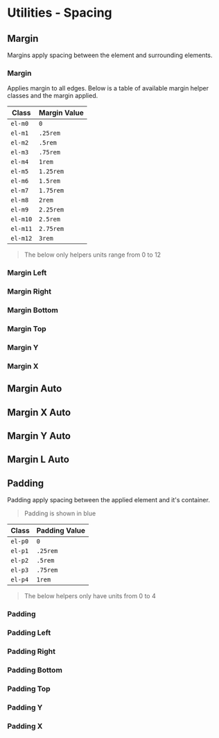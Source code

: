
<Meta title="Spacing" />

# Utilities - Spacing

## Margin

Margins apply spacing between the element and surrounding elements.

### Margin

Applies margin to all edges. Below is a table of available margin helper classes and the margin applied.

Class | Margin Value
--- | ---
`el-m0` | `0`
`el-m1` | `.25rem`
`el-m2` | `.5rem`
`el-m3` | `.75rem`
`el-m4` | `1rem`
`el-m5` | `1.25rem`
`el-m6` | `1.5rem`
`el-m7` | `1.75rem`
`el-m8` | `2rem`
`el-m9` | `2.25rem`
`el-m10` | `2.5rem`
`el-m11` | `2.75rem`
`el-m12` | `3rem`

> The below only helpers units range from 0 to 12

<Canvas>
  <Story name="margin">
    <div className="el-flex el-flex-row">
      <GridDemoBlock />
      <GridDemoBlock className="el-m3" />
      <GridDemoBlock />
    </div>
  </Story>
</Canvas>

<RenderHtmlMarkup
  component="Spacing"
  story="margin"
/>

### Margin Left

<Canvas>
  <Story name="margin-left">
    <div className="el-flex el-flex-row">
      <GridDemoBlock />
      <GridDemoBlock className="el-ml3" />
      <GridDemoBlock />
    </div>
  </Story>
</Canvas>

<RenderHtmlMarkup
  component="Spacing"
  story="margin-left"
/>


### Margin Right

<Canvas>
  <Story name="margin-right">
    <div className="el-flex el-flex-row">
      <GridDemoBlock />
      <GridDemoBlock className="el-mr3" />
      <GridDemoBlock />
    </div>
  </Story>
</Canvas>

<RenderHtmlMarkup
  component="Spacing"
  story="margin-right"
/>

### Margin Bottom


<Canvas>
  <Story name="margin-bottom">
    <div className="el-flex el-flex-row el-flex-align-end" style={{height: '100px'}}>
      <GridDemoBlock />
      <GridDemoBlock className="el-mb3" />
      <GridDemoBlock />
    </div>
  </Story>
</Canvas>

<RenderHtmlMarkup
  component="Spacing"
  story="margin-bottom"
/>

### Margin Top

<Canvas>
  <Story name="margin-top">
    <div className="el-flex el-flex-row">
      <GridDemoBlock />
      <GridDemoBlock className="el-mt3" />
      <GridDemoBlock />
    </div>
  </Story>
</Canvas>

<RenderHtmlMarkup
  component="Spacing"
  story="margin-top"
/>

### Margin Y

<Canvas>
  <Story name="margin-y">
    <div className="el-flex el-flex-row">
      <GridDemoBlock />
      <GridDemoBlock className="el-my3" />
      <GridDemoBlock />
    </div>
  </Story>
</Canvas>

<RenderHtmlMarkup
  component="Spacing"
  story="margin-y"
/>

### Margin X

<Canvas>
  <Story name="margin-x">
    <div className="el-flex el-flex-row">
      <GridDemoBlock />
      <GridDemoBlock className="el-mx3" />
      <GridDemoBlock />
    </div>
  </Story>
</Canvas>

<RenderHtmlMarkup
  component="Spacing"
  story="margin-x"
/>

## Margin Auto 

<Canvas>
  <Story name="margin-auto">
    <div className="el-flex el-flex-row">
      <GridDemoBlock className="el-mr2" style={{width: '100px'}} />
      <GridDemoBlock className="el-m-auto" />
      <GridDemoBlock className="el-ml2" style={{width: '100px'}} />
    </div>
  </Story>
</Canvas>

<RenderHtmlMarkup
  component="Spacing"
  story="margin-auto"
/>

## Margin X Auto

<Canvas>
  <Story name="margin-auto-x">
    <div className="el-flex el-flex-row">
      <GridDemoBlock className="el-mr2" style={{width: '100px'}} />
      <GridDemoBlock className="el-m-x-auto" />
      <GridDemoBlock className="el-ml2" style={{width: '100px'}} />
    </div>
  </Story>
</Canvas>

<RenderHtmlMarkup
  component="Spacing"
  story="margin-auto-x"
/>

## Margin Y Auto

<Canvas>
  <Story name="margin-auto-y">
    <div className="el-flex el-flex-column">
      <GridDemoBlock className="el-mb2" />
      <GridDemoBlock className="el-m-y-auto" />
      <GridDemoBlock className="el-mt2" />
    </div>
  </Story>
</Canvas>

<RenderHtmlMarkup
  component="Spacing"
  story="margin-auto-y"
/>

## Margin L Auto

<Canvas>
  <Story name="margin-auto-l">
    <div className="el-flex el-flex-row el-flex-justify-end">
      <GridDemoBlock className="el-flex-shrink" />
      <GridDemoBlock className="el-m-l-auto el-flex-grow" />
    </div>
  </Story>
</Canvas>

<RenderHtmlMarkup
  component="Spacing"
  story="margin-auto-l"
/>

## Padding

Padding apply spacing between the applied element and it's container.

> Padding is shown in blue

Class | Padding Value
--- | ---
`el-p0` | `0`
`el-p1` | `.25rem`
`el-p2` | `.5rem`
`el-p3` | `.75rem`
`el-p4` | `1rem`

> The below helpers only have units from 0 to 4

### Padding

<Canvas>
  <Story name="padding">
    <div className="el-flex el-flex-row">
      <GridDemoBlock className="el-p3">
        <GridDemoBlock style={{background: 'var(--color-accent-orange)'}}></GridDemoBlock>
      </GridDemoBlock>
    </div>
  </Story>
</Canvas>

<RenderHtmlMarkup
  component="Spacing"
  story="padding"
/>

### Padding Left

<Canvas>
  <Story name="padding-left">
    <div className="el-flex el-flex-row">
      <GridDemoBlock className="el-pl3">
        <GridDemoBlock style={{background: 'var(--color-accent-orange)'}}></GridDemoBlock>
      </GridDemoBlock>
    </div>
  </Story>
</Canvas>

<RenderHtmlMarkup
  component="Spacing"
  story="padding-left"
/>

### Padding Right

<Canvas>
  <Story name="padding-right">
    <div className="el-flex el-flex-row">
      <GridDemoBlock className="el-pr3">
        <GridDemoBlock style={{background: 'var(--color-accent-orange)'}}></GridDemoBlock>
      </GridDemoBlock>
    </div>
  </Story>
</Canvas>

<RenderHtmlMarkup
  component="Spacing"
  story="padding-right"
/>

### Padding Bottom


<Canvas>
  <Story name="padding-bottom">
    <div className="el-flex el-flex-row">
      <GridDemoBlock className="el-pb3">
        <GridDemoBlock style={{background: 'var(--color-accent-orange)'}}></GridDemoBlock>
      </GridDemoBlock>
    </div>
  </Story>
</Canvas>

<RenderHtmlMarkup
  component="Spacing"
  story="padding-bottom"
/>

### Padding Top


<Canvas>
  <Story name="padding-top">
    <div className="el-flex el-flex-row">
      <GridDemoBlock className="el-pt3">
        <GridDemoBlock style={{background: 'var(--color-accent-orange)'}}></GridDemoBlock>
      </GridDemoBlock>
    </div>
  </Story>
</Canvas>

<RenderHtmlMarkup
  component="Spacing"
  story="padding-top"
/>

### Padding Y


<Canvas>
  <Story name="padding-y">
    <div className="el-flex el-flex-row">
      <GridDemoBlock className="el-py3">
        <GridDemoBlock style={{background: 'var(--color-accent-orange)'}}></GridDemoBlock>
      </GridDemoBlock>
    </div>
  </Story>
</Canvas>

<RenderHtmlMarkup
  component="Spacing"
  story="padding-y"
/>

### Padding X


<Canvas>
  <Story name="padding-x">
    <div className="el-flex el-flex-row">
      <GridDemoBlock className="el-px3">
        <GridDemoBlock style={{background: 'var(--color-accent-orange)'}}></GridDemoBlock>
      </GridDemoBlock>
    </div>
  </Story>
</Canvas>

<RenderHtmlMarkup
  component="Spacing"
  story="padding-x"
/>
